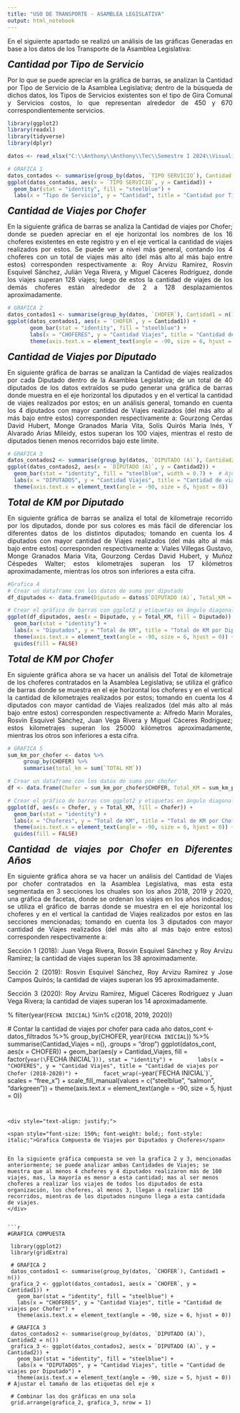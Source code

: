 ---
title: "USO DE TRANSPORTE - ASAMBLEA LEGISLATIVA"
output: html_notebook
---

<div style="text-align: justify;">
En el siguiente apartado se realizó un análisis de las gráficas Generadas en base a los datos de los Transporte de la Asamblea Legislativa:

<span style="font-size: 150%; font-weight: bold; font-style: italic;">Cantidad por Tipo de Servicio</span>

Por lo que se puede apreciar en la gráfica de barras, se analizan la Cantidad por Tipo de Servicio de la Asamblea Legislativa; dentro de la búsqueda de dichos datos, los Tipos de Servicios existentes son el tipo de Gira Comunal y Servicios costos, lo que representan alrededor de  450 y 670 correspondientemente servicios.
</div>


```{r echo=FALSE}
library(ggplot2)
library(readxl)
library(tidyverse)
library(dplyr)

datos <- read_xlsx("C:\\Anthony\\Anthony\\Tec\\Semestre I 2024\\Visualización de Información\\Proyecto I\\proyecto1.xlsx")

# GRAFICA 1
datos_contados <- summarise(group_by(datos, `TIPO SERVICIO`), Cantidad = n())
ggplot(datos_contados, aes(x = `TIPO SERVICIO`, y = Cantidad)) +
  geom_bar(stat = "identity", fill = "steelblue") +
  labs(x = "Tipo de Servicio", y = "Cantidad", title = "Cantidad por Tipo de Servicio")
```

<div style="text-align: justify;">

<span style="font-size: 150%; font-weight: bold; font-style: italic;">Cantidad de Viajes por Chofer</span>


En la siguiente gráfica de barras se analiza la Cantidad de viajes por Chofer; donde se pueden apreciar en el eje horizontal los nombres de los 16 choferes existentes en este registro y en el eje vertical la cantidad de viajes realizados por estos. Se puede ver a nivel más general, contando los 4 choferes con un total de viajes más alto (del más alto al más bajo entre estos) corresponden respectivamente a: Roy Arvizu Ramírez, Rosvin Esquivel Sánchez, Julián Vega Rivera, y Miguel Cáceres Rodríguez, donde los viajes superan 128 viajes; luego de estos la cantidad de viajes de los demás choferes están alrededor de 2 a 128 desplazamientos aproximadamente.
</div>


```{r echo=FALSE}
# GRAFICA 2
datos_contados1 <- summarise(group_by(datos, `CHOFER`), Cantidad1 = n())
ggplot(datos_contados1, aes(x = `CHOFER`, y = Cantidad1)) +
       geom_bar(stat = "identity", fill = "steelblue") +
       labs(x = "CHOFERES", y = "Cantidad Viajes", title = "Cantidad de viajes por Chofer") +
       theme(axis.text.x = element_text(angle = -90, size = 6, hjust = 0))
```

<div style="text-align: justify;">

<span style="font-size: 150%; font-weight: bold; font-style: italic;">Cantidad de Viajes por Diputado</span>


En siguiente gráfica de barras se analizan la Cantidad de viajes realizados por cada Diputado dentro de la Asamblea Legislativa; de un total de 40 diputados de los datos extraídos se pudo generar una gráfica de barras donde muestra en el eje horizontal los diputados y en el vertical la cantidad de viajes realizados por estos; en un análisis general, tomando en cuenta los 4 diputados con mayor cantidad de Viajes realizados (del más alto al más bajo entre estos) corresponden respectivamente a: Gourzong Cerdas David Hubert, Monge Granados Maria Vita, Solís Quirós Maria Inés, Y Alvarado Arias Mileidy, estos superan los 100 viajes, mientras el resto de diputados tienen menos recorridos bajo este límite.
</div>


```{r echo=FALSE}
# GRAFICA 3
datos_contados2 <- summarise(group_by(datos, `DIPUTADO (A)`), Cantidad2 = n())
ggplot(datos_contados2, aes(x = `DIPUTADO (A)`, y = Cantidad2)) +
  geom_bar(stat = "identity", fill = "steelblue", width = 0.7) +  # Ajustar el ancho de las barras
  labs(x = "DIPUTADOS", y = "Cantidad Viajes", title = "Cantidad de viajes por Diputado") +
  theme(axis.text.x = element_text(angle = -90, size = 6, hjust = 0))  # Ajustar el tamaño de las etiquetas del eje x
```




<div style="text-align: justify;">

<span style="font-size: 150%; font-weight: bold; font-style: italic;">Total de KM por Diputado</span>


En siguiente gráfica de barras se analiza el total de kilometraje recorrido por los diputados, donde por sus colores es más fácil de diferenciar los diferentes datos de los distintos diputados; tomando en cuenta los 4 diputados con mayor cantidad de Viajes realizados (del más alto al más bajo entre estos) corresponden respectivamente a:  Viales Villegas Gustavo, Monge Granados Maria Vita, Gourzong Cerdas David Hubert, y Muñoz Céspedes Walter; estos kilometrajes superan los 17 kilómetros aproximadamente, mientras los otros son inferiores a esta cifra.
</div>


```{r echo=FALSE}
#Grafica 4
# Crear un dataframe con los datos de suma por diputado
df_diputados <- data.frame(Diputado = datos$`DIPUTADO (A)`, Total_KM = datos$`TOTAL KM`)

# Crear el gráfico de barras con ggplot2 y etiquetas en ángulo diagonal
ggplot(df_diputados, aes(x = Diputado, y = Total_KM, fill = Diputado)) +
  geom_bar(stat = "identity") +
  labs(x = "Diputados", y = "Total de KM", title = "Total de KM por Diputado") +
  theme(axis.text.x = element_text(angle = -90, size = 6, hjust = 0)) +
  guides(fill = FALSE) 
```

<div style="text-align: justify;">

<span style="font-size: 150%; font-weight: bold; font-style: italic;">Total de KM por Chofer</span>


En siguiente gráfica ahora se va hacer un análisis del Total de kilometraje de los choferes contratados en la Asamblea Legislativa; se utiliza el gráfico de barras donde se muestra en el eje horizontal los choferes y en el vertical la cantidad de kilometrajes realizados por estos; tomando en cuenta los 4 diputados con mayor cantidad de Viajes realizados (del más alto al más bajo entre estos) corresponden respectivamente a: Alfredo Marin Morales, Rosvin Esquivel Sánchez, Juan Vega Rivera y Miguel Cáceres Rodríguez; estos kilometrajes superan los 25000 kilómetros aproximadamente, mientras los otros son inferiores a esta cifra.
</div>

```{r echo=FALSE}
# GRAFICA 5
sum_km_por_chofer <- datos %>%
     group_by(CHOFER) %>%
     summarise(total_km = sum(`TOTAL KM`))

# Crear un dataframe con los datos de suma por chofer
df <- data.frame(Chofer = sum_km_por_chofer$CHOFER, Total_KM = sum_km_por_chofer$total_km)

# Crear el gráfico de barras con ggplot2 y etiquetas en ángulo diagonal
ggplot(df, aes(x = Chofer, y = Total_KM, fill = Chofer)) +
  geom_bar(stat = "identity") +
  labs(x = "Choferes", y = "Total de KM", title = "Total de KM por Chofer") +
  theme(axis.text.x = element_text(angle = -90, size = 6, hjust = 0)) +
  guides(fill = FALSE)
```
<div style="text-align: justify;">

<span style="font-size: 150%; font-weight: bold;font-style: italic;">Cantidad de viajes por Chofer en Diferentes Años</span>


En siguiente gráfica ahora se va hacer un análisis del Cantidad de Viajes por chofer contratados en la Asamblea Legislativa, mas esta esta segmentada en 3 secciones los chuales son los años 2018, 2019 y 2020, una gráfica de facetas, donde se ordenan los viajes en los años indicados; se utiliza el gráfico de barras donde se muestra en el eje horizontal los choferes y en el vertical la cantidad de Viajes realizados por estos en las secciones mencionadas; tomando en cuenta los 3 diputados con mayor cantidad de Viajes realizados (del más alto al más bajo entre estos) corresponden respectivamente a: 

Sección 1 (2018): Juan Vega Rivera,  Rosvin Esquivel Sánchez y Roy Arvizu Ramírez; la cantidad de viajes superan los 38 aproximadamente.

Sección 2 (2019): Rosvin Esquivel Sánchez, Roy Arvizu Ramírez y Jose Campos Quirós; la cantidad de viajes superan los 95 aproximadamente.

Sección 3 (2020): Roy Arvizu Ramírez, Miguel Cáceres Rodríguez y Juan Vega Rivera; la cantidad de viajes superan los 14 aproximadamente.
</div

```{r echo=FALSE}
#GRAFICA FACETAS

 # Convertir la columna de fecha a formato de fecha
   datos$`FECHA INICIAL` <- as.Date(datos$`FECHA INICIAL`, format = "%d/%m/%Y")
 
   # Filtrar los datos por los años 2018, 2019 y 2020
   datos_filtrados <- datos %>%
       filter(year(`FECHA INICIAL`) %in% c(2018, 2019, 2020))
 
   # Contar la cantidad de viajes por chofer para cada año
   datos_cont <- datos_filtrados %>%
       group_by(CHOFER, year(`FECHA INICIAL`)) %>%
       summarise(Cantidad_Viajes = n(), .groups = "drop")
 ggplot(datos_cont, aes(x = CHOFER)) +
       geom_bar(aes(y = Cantidad_Viajes, fill = factor(`year(\`FECHA INICIAL\`)`)), stat = "identity") +
       labs(x = "CHOFERES", y = "Cantidad Viajes", title = "Cantidad de viajes por Chofer (2018-2020)") +
       facet_wrap(~ `year(\`FECHA INICIAL\`)`, scales = "free_x") +
       scale_fill_manual(values = c("steelblue", "salmon", "darkgreen")) +
       theme(axis.text.x = element_text(angle = -90, size = 5, hjust = 0))
```


<div style="text-align: justify;">

<span style="font-size: 150%; font-weight: bold;; font-style: italic;">Grafica Compuesta de Viajes por Diputados y Choferes</span>


En la siguiente gráfica compuesta se ven la grafica 2 y 3, mencionadas anteriormente; se puede analizar ambas Cantidades de Viajes; se muestra que al menos 4 choferes y 4 diputados realizaron más de 100 viajes, mas, la mayoría es menor a esta cantidad; mas al ser menos choferes a realizar los viajes de todos los diputados de esta organización, los choferes, al menos 3, llegan a realizar 150 recorridos, mientras de los diputados ninguno llega a esta cantidada de viajes.
</div>


```{r echo=FALSE}
#GRAFICA COMPUESTA 
 
 library(ggplot2)
 library(gridExtra)
 
 # GRAFICA 2
 datos_contados1 <- summarise(group_by(datos, `CHOFER`), Cantidad1 = n())
 grafica_2 <- ggplot(datos_contados1, aes(x = `CHOFER`, y = Cantidad1)) +
   geom_bar(stat = "identity", fill = "steelblue") +
   labs(x = "CHOFERES", y = "Cantidad Viajes", title = "Cantidad de viajes por Chofer") +
   theme(axis.text.x = element_text(angle = -90, size = 6, hjust = 0))
 
 # GRAFICA 3
 datos_contados2 <- summarise(group_by(datos, `DIPUTADO (A)`), Cantidad2 = n())
 grafica_3 <- ggplot(datos_contados2, aes(x = `DIPUTADO (A)`, y = Cantidad2)) +
   geom_bar(stat = "identity", fill = "steelblue") +
   labs(x = "DIPUTADOS", y = "Cantidad Viajes", title = "Cantidad de viajes por Diputado") +
   theme(axis.text.x = element_text(angle = -90, size = 5, hjust = 0))  # Ajustar el tamaño de las etiquetas del eje x
 
 # Combinar las dos gráficas en una sola
 grid.arrange(grafica_2, grafica_3, nrow = 1)
```
\n\n


